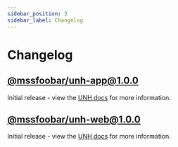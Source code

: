 ```yaml
---
sidebar_position: 3
sidebar_label: Changelog
---
```


# Changelog

## [@mssfoobar/unh-app@1.0.0](https://github.com/mssfoobar/unh/releases/tag/v1.0.0)

Initial release - view the [UNH docs](../overview/features.mdx) for more information.

## [@mssfoobar/unh-web@1.0.0](https://github.com/mssfoobar/unh-web/releases/tag/v1.0.0)

Initial release - view the [UNH docs](../overview/features.mdx) for more information.
